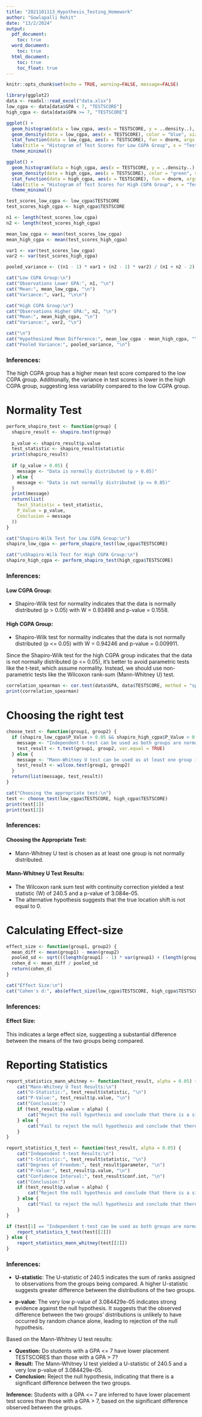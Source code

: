 ```yaml
---
title: "2021101113_Hypothesis_Testing_Homework"
author: "Gowlapalli Rohit"
date: "13/2/2024"
output:
  pdf_document:
    toc: true
  word_document:
    toc: true
  html_document:
    toc: true
    toc_float: true
---
```


```r
knitr::opts_chunk$set(echo = TRUE, warning=FALSE, message=FALSE)
```

```r
library(ggplot2)
data <- readxl::read_excel("data.xlsx")
low_cgpa <- data[data$GPA < 7, "TESTSCORE"]
high_cgpa <- data[data$GPA >= 7, "TESTSCORE"]
```
```r
ggplot() +
  geom_histogram(data = low_cgpa, aes(x = TESTSCORE, y = ..density..), fill = "lightblue", color = "black", bins = 20) +
  geom_density(data = low_cgpa, aes(x = TESTSCORE), color = "blue", size = 1) +
  stat_function(data = low_cgpa, aes(x = TESTSCORE), fun = dnorm, args = list(mean = mean(low_cgpa$TESTSCORE), sd = sd(low_cgpa$TESTSCORE)), color = "red", size = 1) +
  labs(title = "Histogram of Test Scores for Low CGPA Group", x = "Test Score", y = "Density") +
  theme_minimal()

ggplot() +
  geom_histogram(data = high_cgpa, aes(x = TESTSCORE, y = ..density..), fill = "lightgreen", color = "black", bins = 20) +
  geom_density(data = high_cgpa, aes(x = TESTSCORE), color = "green", size = 1) +
  stat_function(data = high_cgpa, aes(x = TESTSCORE), fun = dnorm, args = list(mean = mean(high_cgpa$TESTSCORE), sd = sd(high_cgpa$TESTSCORE)), color = "red", size = 1) +
  labs(title = "Histogram of Test Scores for High CGPA Group", x = "Test Score", y = "Density") +
  theme_minimal()
```
```r
test_scores_low_cgpa <- low_cgpa$TESTSCORE
test_scores_high_cgpa <- high_cgpa$TESTSCORE

n1 <- length(test_scores_low_cgpa)
n2 <- length(test_scores_high_cgpa)

mean_low_cgpa <- mean(test_scores_low_cgpa)
mean_high_cgpa <- mean(test_scores_high_cgpa)

var1 <- var(test_scores_low_cgpa)
var2 <- var(test_scores_high_cgpa)

pooled_variance <- ((n1 - 1) * var1 + (n2 - 1) * var2) / (n1 + n2 - 2)

cat("Low CGPA Group:\n")
cat("Observations Lower GPA:", n1, "\n")
cat("Mean:", mean_low_cgpa, "\n")
cat("Variance:", var1, "\n\n")

cat("High CGPA Group:\n")
cat("Observations Higher GPA:", n2, "\n")
cat("Mean:", mean_high_cgpa, "\n")
cat("Variance:", var2, "\n")

cat("\n")
cat("Hypothesized Mean Difference:", mean_low_cgpa - mean_high_cgpa, "\n")
cat("Pooled Variance:", pooled_variance, "\n")

```
### Inferences:

The high CGPA group has a higher mean test score compared to the low CGPA group. Additionally, the variance in test scores is lower in the high CGPA group, suggesting less variability compared to the low CGPA group.

# Normality Test

```r
perform_shapiro_test <- function(group) {
  shapiro_result <- shapiro.test(group)
  
  p_value <- shapiro_result$p.value
  test_statistic <- shapiro_result$statistic
  print(shapiro_result)
  
  if (p_value > 0.05) {
    message <- "Data is normally distributed (p > 0.05)"
  } else {
    message <- "Data is not normally distributed (p <= 0.05)"
  }
  print(message)
  return(list(
    Test_Statistic = test_statistic,
    P_Value = p_value,
    Conclusion = message
  ))
}

cat("Shapiro-Wilk Test for Low CGPA Group:\n")
shapiro_low_cgpa <- perform_shapiro_test(low_cgpa$TESTSCORE)

cat("\nShapiro-Wilk Test for High CGPA Group:\n")
shapiro_high_cgpa <- perform_shapiro_test(high_cgpa$TESTSCORE)
```
### Inferences:

#### Low CGPA Group:
- Shapiro-Wilk test for normality indicates that the data is normally distributed (p > 0.05) with W = 0.93498 and p-value = 0.1558.

#### High CGPA Group:
- Shapiro-Wilk test for normality indicates that the data is not normally distributed (p <= 0.05) with W = 0.94246 and p-value = 0.009911.

Since the Shapiro-Wilk test for the high CGPA group indicates that the data is not normally distributed (p <= 0.05), it's better to avoid parametric tests like the t-test, which assume normality. Instead, we should use non-parametric tests like the Wilcoxon rank-sum (Mann-Whitney U) test.


```r
correlation_spearman <- cor.test(data$GPA, data$TESTSCORE, method = "spearman")
print(correlation_spearman)
```

# Choosing the right test
```r
choose_test <- function(group1, group2) {
  if (shapiro_low_cgpa$P_Value > 0.05 && shapiro_high_cgpa$P_Value > 0.05) {
    message <- "Independent t-test can be used as both groups are normally distributed"
    test_result <- t.test(group1, group2, var.equal = TRUE)
  } else {
    message <- "Mann-Whitney U test can be used as at least one group is not normally distributed"
    test_result <- wilcox.test(group1, group2)
  }
  return(list(message, test_result))
}

cat("Choosing the appropriate test:\n")
test <- choose_test(low_cgpa$TESTSCORE, high_cgpa$TESTSCORE)
print(test[1])
print(test[2])
```
### Inferences:

#### Choosing the Appropriate Test:
- Mann-Whitney U test is chosen as at least one group is not normally distributed.

#### Mann-Whitney U Test Results:
- The Wilcoxon rank sum test with continuity correction yielded a test statistic (W) of 240.5 and a p-value of 3.084e-05.
- The alternative hypothesis suggests that the true location shift is not equal to 0.

# Calculating Effect-size
```r
effect_size <- function(group1, group2) {
  mean_diff <- mean(group1) - mean(group2)
  pooled_sd <- sqrt(((length(group1) - 1) * var(group1) + (length(group2) - 1) * var(group2)) / (length(group1) + length(group2) - 2))
  cohen_d <- mean_diff / pooled_sd
  return(cohen_d)
}

cat("Effect Size:\n")
cat("Cohen's d:", abs(effect_size(low_cgpa$TESTSCORE, high_cgpa$TESTSCORE)),"\n")
```
### Inferences:

#### Effect Size:
This indicates a large effect size, suggesting a substantial difference between the means of the two groups being compared.

# Reporting Statistics
```r
report_statistics_mann_whitney <- function(test_result, alpha = 0.05) {
    cat("Mann-Whitney U Test Results:\n")
    cat("U-Statistic:", test_result$statistic, "\n")
    cat("P-Value:", test_result$p.value, "\n")
    cat("Conclusion:")
    if (test_result$p.value < alpha) {
        cat("Reject the null hypothesis and conclude that there is a significant difference between the two groups\n")
    } else {
        cat("Fail to reject the null hypothesis and conclude that there is no significant difference between the two groups\n")
    }
}

report_statistics_t_test <- function(test_result, alpha = 0.05) {
    cat("Independent t-test Results:\n")
    cat("t-Statistic:", test_result$statistic, "\n")
    cat("Degrees of Freedom:", test_result$parameter, "\n")
    cat("P-Value:", test_result$p.value, "\n")
    cat("Confidence Interval:", test_result$conf.int, "\n")
    cat("Conclusion:")
    if (test_result$p.value < alpha) {
        cat("Reject the null hypothesis and conclude that there is a significant difference between the two groups\n")
    } else {
        cat("Fail to reject the null hypothesis and conclude that there is no significant difference between the two groups\n")
    }
}

if (test[1] == "Independent t-test can be used as both groups are normally distributed") {
    report_statistics_t_test(test[[2]])
} else {
    report_statistics_mann_whitney(test[[2]])
}
```
### Inferences:

- **U-statistic**: The U-statistic of 240.5 indicates the sum of ranks assigned to observations from the groups being compared. A higher U-statistic suggests greater difference between the distributions of the two groups.

- **p-value**: The very low p-value of 3.084429e-05 indicates strong evidence against the null hypothesis. It suggests that the observed difference between the two groups' distributions is unlikely to have occurred by random chance alone, leading to rejection of the null hypothesis.

Based on the Mann-Whitney U test results:

- **Question:** Do students with a GPA <= 7 have lower placement TESTSCORES than those with a GPA > 7?
- **Result:** The Mann-Whitney U test yielded a U-statistic of 240.5 and a very low p-value of 3.084429e-05.
- **Conclusion:** Reject the null hypothesis, indicating that there is a significant difference between the two groups.
  
**Inference:** Students with a GPA <= 7 are inferred to have lower placement test scores than those with a GPA > 7, based on the significant difference observed between the groups.

